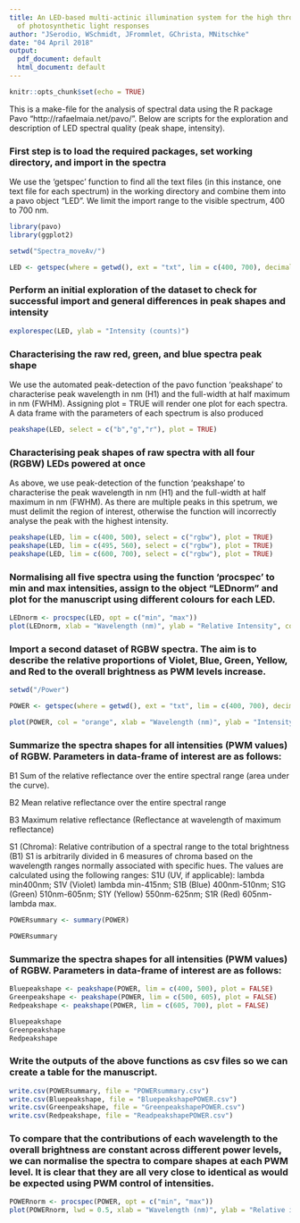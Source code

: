 ```yaml
---
title: An LED-based multi-actinic illumination system for the high throughput study
  of photosynthetic light responses
author: "JSerodio, WSchmidt, JFrommlet, GChrista, MNitschke"
date: "04 April 2018"
output:
  pdf_document: default
  html_document: default
---
```


```r
knitr::opts_chunk$set(echo = TRUE)
```

This is a make-file for the analysis of spectral data using the R package Pavo "http://rafaelmaia.net/pavo/". Below are scripts for the exploration and description of LED spectral quality (peak shape, intensity).

### First step is to load the required packages, set working directory, and import in the spectra

We use the 'getspec' function to find all the text files (in this instance, one text file for each spectrum) in the working directory and combine them into a pavo object "LED". We limit the import range to the visible spectrum, 400 to 700 nm.

```r
library(pavo)
library(ggplot2)

setwd("Spectra_moveAv/")

LED <- getspec(where = getwd(), ext = "txt", lim = c(400, 700), decimal = ".", subdir = FALSE, subdir.names = FALSE, fast = TRUE)
```

### Perform an initial exploration of the dataset to check for successful import and general differences in peak shapes and intensity

```r
explorespec(LED, ylab = "Intensity (counts)")
```

### Characterising the raw red, green, and blue spectra peak shape

We use the automated peak-detection of the pavo function 'peakshape' to characterise peak wavelength in nm (H1) and the full-width at half maximum in nm (FWHM). Assigning plot = TRUE will render one plot for each spectra. A data frame with the parameters of each spectrum is also produced

```r
peakshape(LED, select = c("b","g","r"), plot = TRUE)

```

### Characterising peak shapes of raw spectra with all four (RGBW) LEDs powered at once

As above, we use peak-detection of the function 'peakshape' to characterise the peak wavelength in nm (H1) and the full-width at half maximum in nm (FWHM). As there are multiple peaks in this spetrum, we must delimit the region of interest, otherwise the function will incorrectly analyse the peak with the highest intensity.

```r
peakshape(LED, lim = c(400, 500), select = c("rgbw"), plot = TRUE)
peakshape(LED, lim = c(495, 560), select = c("rgbw"), plot = TRUE)
peakshape(LED, lim = c(600, 700), select = c("rgbw"), plot = TRUE)
```

### Normalising all five spectra using the function 'procspec' to min and max intensities, assign to the object "LEDnorm" and plot for the manuscript using different colours for each LED.

```r
LEDnorm <- procspec(LED, opt = c("min", "max"))
plot(LEDnorm, xlab = "Wavelength (nm)", ylab = "Relative Intensity", col = c("blue","green","red","orange","grey"), lwd = 2)
```

### Import a second dataset of RGBW spectra. The aim is to describe the relative proportions of Violet, Blue, Green, Yellow, and Red to the overall brightness as PWM levels increase.

```r
setwd("/Power")

POWER <- getspec(where = getwd(), ext = "txt", lim = c(400, 700), decimal = ".", subdir = FALSE, subdir.names = FALSE, fast = TRUE)

plot(POWER, col = "orange", xlab = "Wavelength (nm)", ylab = "Intensity (counts)")

```

### Summarize the spectra shapes for all intensities (PWM values) of RGBW. Parameters in data-frame of interest are as follows:

B1 Sum of the relative reflectance over the entire spectral range (area under the
curve).

B2 Mean relative reflectance over the entire spectral range

B3 Maximum relative reflectance (Reflectance at wavelength of maximum reflectance)

S1 (Chroma): Relative contribution of a spectral range to the total brightness (B1) S1 is arbitrarily divided in 6 measures of chroma based on the wavelength ranges normally associated with specific hues. The values are calculated using the following ranges: S1U (UV, if applicable): lambda min400nm; S1V (Violet) lambda min-415nm; S1B (Blue) 400nm-510nm; S1G (Green) 510nm-605nm; S1Y (Yellow) 550nm-625nm; S1R (Red) 605nm-lambda max.

```r
POWERsummary <- summary(POWER)

POWERsummary

```

### Summarize the spectra shapes for all intensities (PWM values) of RGBW. Parameters in data-frame of interest are as follows:

```r
Bluepeakshape <- peakshape(POWER, lim = c(400, 500), plot = FALSE)
Greenpeakshape <- peakshape(POWER, lim = c(500, 605), plot = FALSE)
Redpeakshape <- peakshape(POWER, lim = c(605, 700), plot = FALSE)

Bluepeakshape
Greenpeakshape
Redpeakshape
```

### Write the outputs of the above functions as csv files so we can create a table for the manuscript.

```r
write.csv(POWERsummary, file = "POWERsummary.csv")
write.csv(Bluepeakshape, file = "BluepeakshapePOWER.csv")
write.csv(Greenpeakshape, file = "GreenpeakshapePOWER.csv")
write.csv(Redpeakshape, file = "ReadpeakshapePOWER.csv")
```

### To compare that the contributions of each wavelength to the overall brightness are constant across different power levels, we can normalise the spectra to compare shapes at each PWM level. It is clear that they are all very close to identical as would be expected using PWM control of intensities.


```r
POWERnorm <- procspec(POWER, opt = c("min", "max"))
plot(POWERnorm, lwd = 0.5, xlab = "Wavelength (nm)", ylab = "Relative intensity (%)", col = c("blue","green","red","grey","orange", "black", "pink"))
```



